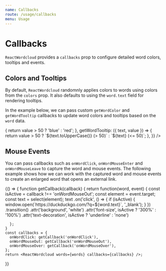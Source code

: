 ```yaml
---
name: Callbacks
route: /usage/callbacks
menu: Usage
---
```




# Callbacks

`ReactWordcloud` provides a `callbacks` prop to configure detailed word colors, tooltips and events.

## Colors and Tooltips

By default, `ReactWordcloud` randomnly applies colors to words using colors from the `colors` prop. It also defaults to using the `word.text` field for rendering tooltips.

In the example below, we can pass custom `getWordColor` and `getWordTooltip` callbacks to update word colors and tooltips based on the `word` data.

<Playground>
  <ReactWordcloud
    words={words}
    callbacks={{
      getWordColor: ({ value }) => {
        return value > 50 ? 'blue' : 'red';
      },
      getWordTooltip: ({ text, value }) => {
        return value > 50 ? `${text.toUpperCase()} (> 50)` : `${text} (<= 50)`;
      },
    }}
  />
</Playground>

## Mouse Events

You can pass callbacks such as `onWordClick`, `onWordMouseEnter` and `onWordMouseLeave` to capture the word and mouse events. The following example shows how we can work with the captured word and mouse events to create an enlarged word that opens an external link.

<Playground>
  {() => {
    function getCallback(callback) {
      return function(word, event) {
        const isActive = callback !== 'onWordMouseOut';
          const element = event.target;
          const text = select(element);
          text
            .on('click', () => {
              if (isActive) {
                window.open(`https://duckduckgo.com/?q=${word.text}`, '_blank');
              }
            })
            .transition()
            .attr('background', 'white')
            .attr('font-size', isActive ? '300%' : '100%')
            .attr('text-decoration', isActive ? 'underline' : 'none')

      };
    }
    const callbacks = {
      onWordClick: getCallback('onWordClick'),
      onWordMouseOut: getCallback('onWordMouseOut'),
      onWordMouseOver: getCallback('onWordMouseOver'),
    };
    return <ReactWordcloud words={words} callbacks={callbacks} />;

}}

</Playground>
